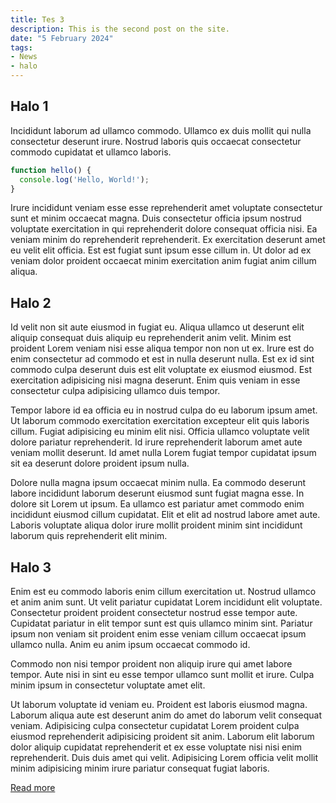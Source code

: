 ```yaml
---
title: Tes 3
description: This is the second post on the site.
date: "5 February 2024"
tags:
- News
- halo
---
```


## Halo 1

Incididunt laborum ad ullamco commodo. Ullamco ex duis mollit qui nulla consectetur deserunt irure. Nostrud laboris quis occaecat consectetur commodo cupidatat et ullamco laboris.

```javascript
function hello() {
  console.log('Hello, World!');
}
```

Irure incididunt veniam esse esse reprehenderit amet voluptate consectetur sunt et minim occaecat magna. Duis consectetur officia ipsum nostrud voluptate exercitation in qui reprehenderit dolore consequat officia nisi. 
Ea veniam minim do reprehenderit reprehenderit. Ex exercitation deserunt amet eu velit elit officia. Est est fugiat sunt ipsum esse cillum in. Ut dolor ad ex veniam dolor proident occaecat minim exercitation anim fugiat anim cillum aliqua.

## Halo 2

Id velit non sit aute eiusmod in fugiat eu. Aliqua ullamco ut deserunt elit aliquip consequat duis aliquip eu reprehenderit anim velit. Minim est proident Lorem veniam nisi esse aliqua tempor non non ut ex. Irure est do enim consectetur ad commodo et est in nulla deserunt nulla. Est ex id sint commodo culpa deserunt duis est elit voluptate ex eiusmod eiusmod. Est exercitation adipisicing nisi magna deserunt. Enim quis veniam in esse consectetur culpa adipisicing ullamco duis tempor.

Tempor labore id ea officia eu in nostrud culpa do eu laborum ipsum amet. Ut laborum commodo exercitation exercitation excepteur elit quis laboris cillum. Fugiat adipisicing eu minim elit nisi. Officia ullamco voluptate velit dolore pariatur reprehenderit. Id irure reprehenderit laborum amet aute veniam mollit deserunt. Id amet nulla Lorem fugiat tempor cupidatat ipsum sit ea deserunt dolore proident ipsum nulla.

Dolore nulla magna ipsum occaecat minim nulla. Ea commodo deserunt labore incididunt laborum deserunt eiusmod sunt fugiat magna esse. In dolore sit Lorem ut ipsum. Ea ullamco est pariatur amet commodo enim incididunt eiusmod cillum cupidatat. Elit et elit ad nostrud labore amet aute. Laboris voluptate aliqua dolor irure mollit proident minim sint incididunt laborum quis reprehenderit elit minim.

## Halo 3

Enim est eu commodo laboris enim cillum exercitation ut. Nostrud ullamco et anim anim sunt. Ut velit pariatur cupidatat Lorem incididunt elit voluptate. Consectetur proident proident consectetur nostrud esse tempor aute. Cupidatat pariatur in elit tempor sunt est quis ullamco minim sint. Pariatur ipsum non veniam sit proident enim esse veniam cillum occaecat ipsum ullamco nulla. Anim eu anim ipsum occaecat commodo id.

Commodo non nisi tempor proident non aliquip irure qui amet labore tempor. Aute nisi in sint eu esse tempor ullamco sunt mollit et irure. Culpa minim ipsum in consectetur voluptate amet elit.

Ut laborum voluptate id veniam eu. Proident est laboris eiusmod magna. Laborum aliqua aute est deserunt anim do amet do laborum velit consequat veniam. Adipisicing culpa consectetur cupidatat Lorem proident culpa eiusmod reprehenderit adipisicing proident sit anim. Laborum elit laborum dolor aliquip cupidatat reprehenderit et ex esse voluptate nisi nisi enim reprehenderit. Duis duis amet qui velit. Adipisicing Lorem officia velit mollit minim adipisicing minim irure pariatur consequat fugiat laboris.

[Read more](/games/halo-1)